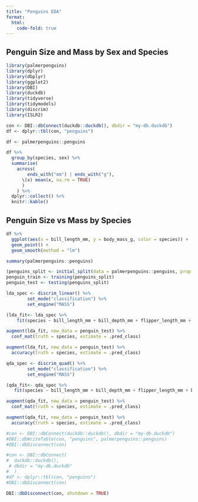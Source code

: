 ```yaml
---
title: "Penguins EDA"
format:
  html:
    code-fold: true
---
```


## Penguin Size and Mass by Sex and Species

```r
library(palmerpenguins)
library(dplyr)
library(dbplyr)
library(ggplot2)
library(DBI)
library(duckdb)
library(tidyverse)
library(tidymodels)
library(discrim)
library(ISLR2)

con <- DBI::dbConnect(duckdb::duckdb(), dbdir = "my-db.duckdb")
df <- dplyr::tbl(con, "penguins")
```

```r
df <- palmerpenguins::penguins
```

```r
df %>%
  group_by(species, sex) %>%
  summarise(
    across(
        ends_with("mm") | ends_with("g"),
      \(x) mean(x, na.rm = TRUE)
      )
    ) %>%
  dplyr::collect() %>%
  knitr::kable()
```

## Penguin Size vs Mass by Species

```r
df %>%
  ggplot(aes(x = bill_length_mm, y = body_mass_g, color = species)) +
  geom_point() + 
  geom_smooth(method = "lm")
```
```r
summary(palmerpenguins::penguins)
```
```r
(penguins_split <- initial_split(data = palmerpenguins::penguins, prop = 0.7, strata = species)) 
penguin_train <- training(penguins_split)
penguin_test <- testing(penguins_split)
```
```r
lda_spec <- discrim_linear() %>%
        set_mode("classification") %>%
        set_engine("MASS")
```
```r
(lda_fit<- lda_spec %>%
    fit(species ~ bill_length_mm + bill_depth_mm + flipper_length_mm + body_mass_g       , data = penguin_train))
```
```r
augment(lda_fit, new_data = penguin_test) %>%
  conf_mat(truth = species, estimate = .pred_class)
```
```r
augment(lda_fit, new_data = penguin_test) %>%
  accuracy(truth = species, estimate = .pred_class)
```
```r
qda_spec <- discrim_quad() %>%
        set_mode("classification") %>%
        set_engine("MASS")
```


```r
(qda_fit<- qda_spec %>%
   fit(species ~ bill_length_mm + bill_depth_mm + flipper_length_mm + body_mass_g       , data = penguin_train))
```
```r
augment(qda_fit, new_data = penguin_test) %>%
  conf_mat(truth = species, estimate = .pred_class)
```


```r
augment(qda_fit, new_data = penguin_test) %>%
  accuracy(truth = species, estimate = .pred_class)
```

```r
#con <- DBI::dbConnect(duckdb::duckdb(), dbdir = "my-db.duckdb")
#DBI::dbWriteTable(con, "penguins", palmerpenguins::penguins)
#DBI::dbDisconnect(con)
```

```r
#con <- DBI::dbConnect(
#  duckdb::duckdb(), 
 # dbdir = "my-db.duckdb"
#  )
#df <- dplyr::tbl(con, "penguins")
#DBI::dbDisconnect(con)
```
```r
DBI::dbDisconnect(con, shutdown = TRUE)
```
